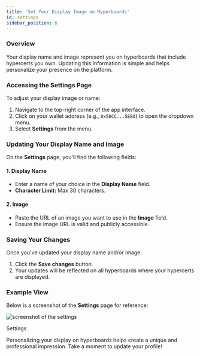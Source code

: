 ```yaml
---
title: 'Set Your Display Image on Hyperboards'
id: settings
sidebar_position: 6
---
```


### Overview

Your display name and image represent you on hyperboards that include hypercerts you own. Updating this information is simple and helps personalize your presence on the platform.

### Accessing the Settings Page

To adjust your display image or name:
1. Navigate to the top-right corner of the app interface.
2. Click on your wallet address (e.g., `0x58CC...5EB0`) to open the dropdown menu.
3. Select **Settings** from the menu.

### Updating Your Display Name and Image

On the **Settings** page, you'll find the following fields:

#### 1. **Display Name**
- Enter a name of your choice in the **Display Name** field.
- **Character Limit:** Max 30 characters.

#### 2. **Image**
- Paste the URL of an image you want to use in the **Image** field.
- Ensure the image URL is valid and publicly accessible.

### Saving Your Changes

Once you've updated your display name and/or image:
1. Click the **Save changes** button.
2. Your updates will be reflected on all hyperboards where your hypercerts are displayed.

### Example View

Below is a screenshot of the **Settings** page for reference:

<div style={{textAlign: 'center'}}>
    <img src="/img/screenshots/settings.png" alt="screenshot of the settings" style={{ maxWidth: '500px', width: '100%' }}/>
  <p style={{ marginTop: '6px', fontStyle: 'italic' }}>Settings</p>
</div>

Personalizing your display on hyperboards helps create a unique and professional impression. Take a moment to update your profile!